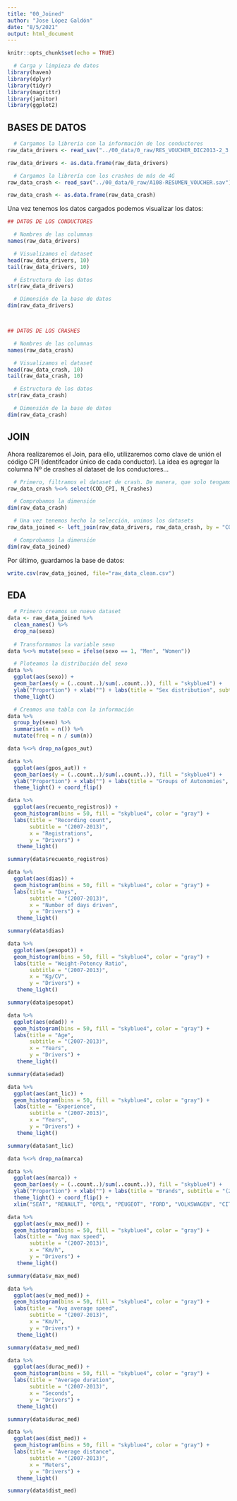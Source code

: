 ---
title: "00_Joined"
author: "Jose López Galdón"
date: "8/5/2021"
output: html_document
---

```{r setup, include=FALSE, dpi=500}
knitr::opts_chunk$set(echo = TRUE)
```

<!-- Librerías -->

```{r Libraries, include = FALSE}

  # Carga y limpieza de datos
library(haven)
library(dplyr)
library(tidyr)
library(magrittr)
library(janitor)
library(ggplot2)

```


## BASES DE DATOS

```{r load data}

  # Cargamos la libreria con la información de los conductores
raw_data_drivers <- read_sav("../00_data/0_raw/RES_VOUCHER_DIC2013-2_3.sav") 

raw_data_drivers <- as.data.frame(raw_data_drivers)

  # Cargamos la librería con los crashes de más de 4G
raw_data_crash <- read_sav("../00_data/0_raw/A108-RESUMEN_VOUCHER.sav")

raw_data_crash <- as.data.frame(raw_data_crash)

```

Una vez tenemos los datos cargados podemos visualizar los datos:

```{r view data}

## DATOS DE LOS CONDUCTORES

  # Nombres de las columnas
names(raw_data_drivers)

  # Visualizamos el dataset
head(raw_data_drivers, 10)
tail(raw_data_drivers, 10)

  # Estructura de los datos
str(raw_data_drivers)

  # Dimensión de la base de datos
dim(raw_data_drivers)



## DATOS DE LOS CRASHES

  # Nombres de las columnas
names(raw_data_crash)

  # Visualizamos el dataset
head(raw_data_crash, 10)
tail(raw_data_crash, 10)

  # Estructura de los datos
str(raw_data_crash)

  # Dimensión de la base de datos
dim(raw_data_crash)

```

## JOIN

Ahora realizaremos el Join, para ello, utilizaremos como clave de unión el código CPI (identifcador único de cada conductor). La idea es agregar la columna Nº de crashes al dataset de los conductores...

```{r join datasets}

  # Primero, filtramos el dataset de crash. De manera, que solo tengamos las columnas COD_CPI y N_Crashes
raw_data_crash %<>% select(COD_CPI, N_Crashes)

  # Comprobamos la dimensión
dim(raw_data_crash)

  # Una vez tenemos hecho la selección, unimos los datasets
raw_data_joined <- left_join(raw_data_drivers, raw_data_crash, by = "COD_CPI")

  # Comprobamos la dimensión
dim(raw_data_joined)

```

Por último, guardamos la base de datos:

```{r save data}

write.csv(raw_data_joined, file="raw_data_clean.csv")

```


## EDA

```{r sex plot}

  # Primero creamos un nuevo dataset
data <- raw_data_joined %>%
  clean_names() %>%
  drop_na(sexo)
  
  # Transformamos la variable sexo
data %<>% mutate(sexo = ifelse(sexo == 1, "Men", "Women"))

  # Ploteamos la distribución del sexo
data %>% 
  ggplot(aes(sexo)) + 
  geom_bar(aes(y = (..count..)/sum(..count..)), fill = "skyblue4") +
  ylab("Proportion") + xlab("") + labs(title = "Sex distribution", subtitle = "(2007-2013)") +
  theme_light()

  # Creamos una tabla con la información
data %>%
  group_by(sexo) %>%
  summarise(n = n()) %>%
  mutate(freq = n / sum(n)) 

```

```{r gpos_aut plot}

data %<>% drop_na(gpos_aut)

data %>% 
  ggplot(aes(gpos_aut)) + 
  geom_bar(aes(y = (..count..)/sum(..count..)), fill = "skyblue4") +
  ylab("Proportion") + xlab("") + labs(title = "Groups of Autonomies", subtitle = "(2007-2013)") +
  theme_light() + coord_flip()

```

```{r recuento de resgistros plot}

data %>%
  ggplot(aes(recuento_registros)) +
  geom_histogram(bins = 50, fill = "skyblue4", color = "gray") +
  labs(title = "Recording count", 
       subtitle = "(2007-2013)",
       x = "Registrations",
       y = "Drivers") +
   theme_light()

summary(data$recuento_registros)

```

```{r dias plot}

data %>%
  ggplot(aes(dias)) +
  geom_histogram(bins = 50, fill = "skyblue4", color = "gray") +
  labs(title = "Days", 
       subtitle = "(2007-2013)",
       x = "Number of days driven",
       y = "Drivers") +
   theme_light()

summary(data$dias)

```

```{r pesopot plot}

data %>%
  ggplot(aes(pesopot)) +
  geom_histogram(bins = 50, fill = "skyblue4", color = "gray") +
  labs(title = "Weight-Potency Ratio", 
       subtitle = "(2007-2013)",
       x = "Kg/CV",
       y = "Drivers") +
   theme_light()

summary(data$pesopot)

```

```{r edad plot}

data %>%
  ggplot(aes(edad)) +
  geom_histogram(bins = 50, fill = "skyblue4", color = "gray") +
  labs(title = "Age", 
       subtitle = "(2007-2013)",
       x = "Years",
       y = "Drivers") +
   theme_light()

summary(data$edad)

```

```{r ant_lic plot}

data %>%
  ggplot(aes(ant_lic)) +
  geom_histogram(bins = 50, fill = "skyblue4", color = "gray") +
  labs(title = "Experience", 
       subtitle = "(2007-2013)",
       x = "Years",
       y = "Drivers") +
   theme_light()

summary(data$ant_lic)

```

```{r marca plot}

data %<>% drop_na(marca)

data %>% 
  ggplot(aes(marca)) + 
  geom_bar(aes(y = (..count..)/sum(..count..)), fill = "skyblue4") +
  ylab("Proportion") + xlab("") + labs(title = "Brands", subtitle = "(2007-2013)") +
  theme_light() + coord_flip() +
  xlim("SEAT", "RENAULT", "OPEL", "PEUGEOT", "FORD", "VOLKSWAGEN", "CITROEN", "BMW", "AUDI", "FIAT")

```

```{r vmax_med plot}

data %>%
  ggplot(aes(v_max_med)) +
  geom_histogram(bins = 50, fill = "skyblue4", color = "gray") +
  labs(title = "Avg max speed", 
       subtitle = "(2007-2013)",
       x = "Km/h",
       y = "Drivers") +
   theme_light()

summary(data$v_max_med)

```

```{r vmed_med plot}

data %>%
  ggplot(aes(v_med_med)) +
  geom_histogram(bins = 50, fill = "skyblue4", color = "gray") +
  labs(title = "Avg average speed", 
       subtitle = "(2007-2013)",
       x = "Km/h",
       y = "Drivers") +
   theme_light()

summary(data$v_med_med)

```

```{r durac_med plot}

data %>%
  ggplot(aes(durac_med)) +
  geom_histogram(bins = 50, fill = "skyblue4", color = "gray") +
  labs(title = "Average duration", 
       subtitle = "(2007-2013)",
       x = "Seconds",
       y = "Drivers") +
   theme_light()

summary(data$durac_med)

```

```{r dist_med plot}

data %>%
  ggplot(aes(dist_med)) +
  geom_histogram(bins = 50, fill = "skyblue4", color = "gray") +
  labs(title = "Average distance", 
       subtitle = "(2007-2013)",
       x = "Meters",
       y = "Drivers") +
   theme_light()

summary(data$dist_med)

```






